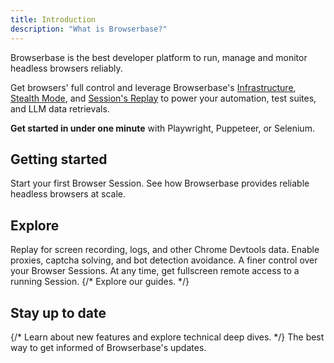 ```yaml
---
title: Introduction
description: "What is Browserbase?"
---
```


Browserbase is the best developer platform to run, manage and monitor headless
browsers reliably.

Get browsers' full control and leverage Browserbase's
[Infrastructure](/under-the-hood), [Stealth Mode](/features/stealth-mode), and
[Session's Replay](/features/sessions) to power your automation, test suites,
and LLM data retrievals.

**Get started in under one minute** with Playwright, Puppeteer, or Selenium.

## Getting started

<CardGroup cols={2}>
  <Card title="Quickstart" icon="book" iconType="light" href="/quickstart">
    Start your first Browser Session.
  </Card>
  <Card
    title="Browserbase's Infrastructure"
    icon="network-wired"
    iconType="light"
    href="/under-the-hood"
  >
    See how Browserbase provides reliable headless browsers at scale.
  </Card>
</CardGroup>

## Explore

<CardGroup cols={2}>
  <Card
    title="Session Replay"
    icon="timeline"
    iconType="light"
    href="/features/session-replay"
  >
    Replay for screen recording, logs, and other Chrome Devtools data.
  </Card>
  <Card
    title="Stealth Mode"
    icon="mask"
    iconType="solid"
    href="/features/stealth-mode"
  >
    Enable proxies, captcha solving, and bot detection avoidance.
  </Card>
  <Card
    title="Sessions API"
    icon="server"
    iconType="light"
    href="/api-reference/list-all-sessions"
  >
    A finer control over your Browser Sessions.
  </Card>
  <Card
    title="Remote Control"
    icon="desktop"
    iconType="light"
    href="/features/browsers#control-the-browser-remotely"
  >
    At any time, get fullscreen remote access to a running Session.
  </Card>
  {/* <Card title="Examples" icon="books" iconType="light" href="/guides/overview">
    Explore our guides.
  </Card> */}
</CardGroup>

## Stay up to date

<CardGroup cols={2}>
  {/* <Card
    title="Read our blog"
    icon="newspaper"
    iconType="light"
    href="https://www.browserbase.com"
  >
    Learn about new features and explore technical deep dives.
  </Card> */}
  <Card
    title="Follow us on Twitter"
    icon="twitter"
    iconType="light"
    href="https://x.com/browserbasehq"
  >
    The best way to get informed of Browserbase's updates.
  </Card>
</CardGroup>
